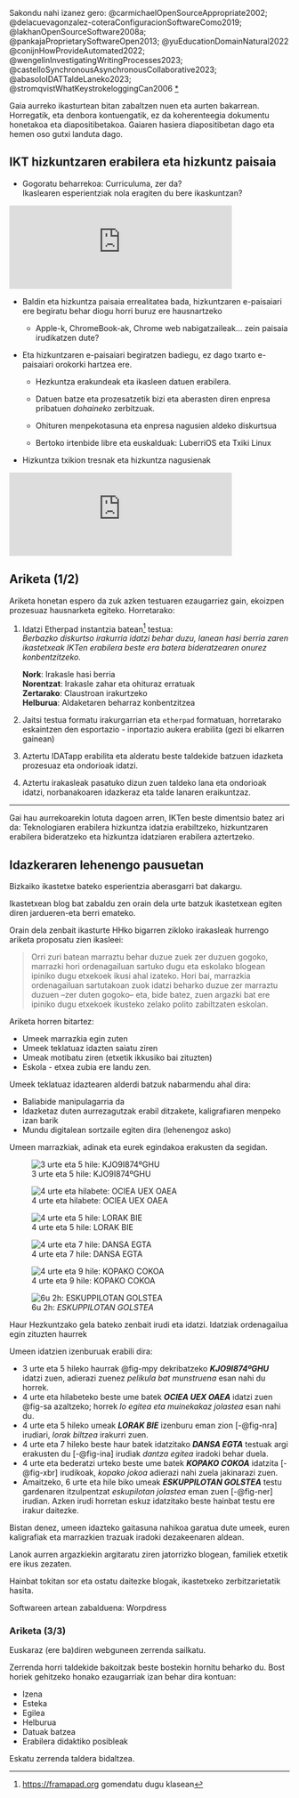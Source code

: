 Sakondu nahi izanez gero: @carmichaelOpenSourceAppropriate2002; @delacuevagonzalez-coteraConfiguracionSoftwareComo2019; @lakhanOpenSourceSoftware2008a; @pankajaProprietarySoftwareOpen2013; @yuEducationDomainNatural2022 @conijnHowProvideAutomated2022; @wengelinInvestigatingWritingProcesses2023; @castelloSynchronousAsynchronousCollaborative2023; @abasoloIDATTaldeLaneko2023; @stromqvistWhatKeystrokeloggingCan2006 [\*](../diapoak/02-25-IKT-ta.html)

Gaia aurreko ikasturtean bitan zabaltzen nuen eta aurten bakarrean. Horregatik, eta denbora kontuengatik, ez da koherenteegia dokumentu honetakoa eta diapositibetakoa. Gaiaren hasiera diapositibetan dago eta hemen oso gutxi landuta dago.

## IKT hizkuntzaren erabilera eta hizkuntz paisaia

-   Gogoratu beharrekoa: Curriculuma, zer da?\
    Ikaslearen esperientziak nola eragiten du bere ikaskuntzan?

<iframe src="https://mastodon.eus/@euwikipedia/109501055412174555/embed" class="mastodon-embed" style="max-width: 100%; border: 0" width="400" allowfullscreen="allowfullscreen">

</iframe>

-   Baldin eta hizkuntza paisaia errealitatea bada, hizkuntzaren e-paisaiari ere begiratu behar diogu horri buruz ere hausnartzeko

    -   Apple-k, ChromeBook-ak, Chrome web nabigatzaileak... zein paisaia irudikatzen dute?

-   Eta hizkuntzaren e-paisaiari begiratzen badiegu, ez dago txarto e-paisaiari orokorki hartzea ere.

    -   Hezkuntza erakundeak eta ikasleen datuen erabilera.

    -   Datuen batze eta prozesatzetik bizi eta aberasten diren enpresa pribatuen *dohaineko* zerbitzuak.

    -   Ohituren menpekotasuna eta enpresa nagusien aldeko diskurtsua

    -   Bertoko irtenbide libre eta euskalduak: LuberriOS eta Txiki Linux

-   Hizkuntza txikion tresnak eta hizkuntza nagusienak

<iframe src="https://mastodon.eus/@kilkerra/112831252777621624/embed" class="mastodon-embed" style="max-width: 100%; border: 0" width="400" allowfullscreen="allowfullscreen">

</iframe>

```{=html}
<script src="https://mastodon.eus/embed.js" async="async"></script>
```

::: callout-warning
## Ariketa (1/2)

Ariketa honetan espero da zuk azken testuaren ezaugarriez gain, ekoizpen prozesuaz hausnarketa egiteko. Horretarako:

1.  Idatzi Etherpad instantzia batean[^03-ikt-1] testua:\
    *Berbazko diskurtso irakurria idatzi behar duzu, lanean hasi berria zaren ikastetxeak IKTen erabilera beste era batera bideratzearen onurez konbentzitzeko.*

    **Nork**: Irakasle hasi berria\
    **Norentzat**: Irakasle zahar eta ohituraz erratuak\
    **Zertarako**: Claustroan irakurtzeko\
    **Helburua**: Aldaketaren beharraz konbentzitzea

2.  Jaitsi testua formatu irakurgarrian eta `etherpad` formatuan, horretarako eskaintzen den esportazio - inportazio aukera erabilita (gezi bi elkarren gainean)

3.  Aztertu IDATapp erabilita eta alderatu beste taldekide batzuen idazketa prozesuaz eta ondorioak idatzi.

4.  Aztertu irakasleak pasatuko dizun zuen taldeko lana eta ondorioak idatzi, norbanakoaren idazkeraz eta talde lanaren eraikuntzaz.
:::

[^03-ikt-1]: <https://framapad.org> gomendatu dugu klasean

```{=html}
<script src="https://mastodon.eus/embed.js" async="async"></script>
```

------------------------------------------------------------------------

Gai hau aurrekoarekin lotuta dagoen arren, IKTen beste dimentsio batez ari da: Teknologiaren erabilera hizkuntza idatzia erabiltzeko, hizkuntzaren erabilera bideratzeko eta hizkuntza idatziaren erabilera aztertzeko.

## Idazkeraren lehenengo pausuetan

Bizkaiko ikastetxe bateko esperientzia aberasgarri bat dakargu.

Ikastetxean blog bat zabaldu zen orain dela urte batzuk ikastetxean egiten diren jardueren-eta berri emateko.

Orain dela zenbait ikasturte HHko bigarren zikloko irakasleak hurrengo ariketa proposatu zien ikasleei:

> Orri zuri batean marraztu behar duzue zuek zer duzuen gogoko, marrazki hori ordenagailuan sartuko dugu eta eskolako blogean ipiniko dugu etxekoek ikusi ahal izateko. Hori bai, marrazkia ordenagailuan sartutakoan zuok idatzi beharko duzue zer marraztu duzuen --zer duten gogoko-- eta, bide batez, zuen argazki bat ere ipiniko dugu etxekoek ikusteko zelako polito zabiltzaten eskolan.

Ariketa horren bitartez:

-   Umeek marrazkia egin zuten
-   Umeek teklatuaz idazten saiatu ziren
-   Umeak motibatu ziren (etxetik ikkusiko bai zituzten)
-   Eskola - etxea zubia ere landu zen.

Umeek teklatuaz idaztearen alderdi batzuk nabarmendu ahal dira:

-   Baliabide manipulagarria da
-   Idazketaz duten aurrezagutzak erabil ditzakete, kaligrafiaren menpeko izan barik
-   Mundu digitalean sortzaile egiten dira (lehenengoz asko)

Umeen marrazkiak, adinak eta eurek egindakoa erakusten da segidan.

::: {#fig-marrazkiak layout-ncol="2"}
![3 urte eta 5 hile: KJO9I874ºGHU](https://3.bp.blogspot.com/-WaASfY4W9xQ/VyNe3wCa69I/AAAAAAAADHg/qugElR2vz9I0ocM0W7qndYENcG8RKSo8wCLcB/s400/00000001.jpg "pelikula bat munstruana"){#fig-mpy}

![4 urte eta hilabete: OCIEA UEX OAEA](https://2.bp.blogspot.com/-N5cl93A8OHs/VyNdyKTU39I/AAAAAAAADHQ/GONzy_0K2rMXmRLQ3YlHDYdmCegQJkgvgCLcB/s400/00000001.jpg "lo egitea eta muinekakaz jolastea"){#fig-sa}

![4 urte eta 5 hile: LORAK BIE](https://1.bp.blogspot.com/-rZ1z8axBA5Y/Vx4aCMOQxMI/AAAAAAAADEQ/CEY-vPGqSoo9Bn6axXLC0MYjbwAjQUEzACKgB/s1600/00000001.jpg "lorak batzie"){#fig-nra}

![4 urte eta 7 hile: DANSA EGTA](https://2.bp.blogspot.com/-RdW9-J-z2Nc/Vw5MIvlnMAI/AAAAAAAAC6Y/2Pk1a5irrgY0tkNLsTAKDrDQBsi_ma9awCLcB/s400/Aina.jpg "dantza egitea"){#fig-ina fig-alt="dantza egitea"}

![4 urte eta 9 hile: KOPAKO COKOA](https://3.bp.blogspot.com/-xwrzNIpACVQ/VxonJpwxWOI/AAAAAAAADCU/R77z7uaHf6QrFFdFtX_A4yBdTwy4ZGxrACLcB/s1600/00000001.jpg "kopako jokoa"){#fig-xbr}

![6u 2h: *ESKUPPILOTAN GOLSTEA*](https://3.bp.blogspot.com/-8f0IDZWlwAQ/VxDR13b4toI/AAAAAAAAC7M/NTvaQtPlnqofNZX57LPx8snK29JC7qYpwCLcB/s400/Aner.jpg "eskupilotan jolastea"){#fig-ner}

Haur Hezkuntzako gela bateko zenbait irudi eta idatzi. Idatziak ordenagailua egin zituzten haurrek
:::

Umeen idatzien izenburuak erabili dira:

-   3 urte eta 5 hileko haurrak @fig-mpy dekribatzeko ***KJO9I874ºGHU*** idatzi zuen, adierazi zuenez *pelikula bat munstruena* esan nahi du horrek.
-   4 urte eta hilabeteko beste ume batek ***OCIEA UEX OAEA*** idatzi zuen @fig-sa azaltzeko; horrek *lo egitea eta muinekakaz jolastea* esan nahi du.
-   4 urte eta 5 hileko umeak ***LORAK BIE*** izenburu eman zion [-@fig-nra] irudiari, *lorak biltzea* irakurri zuen.
-   4 urte eta 7 hileko beste haur batek idatzitako ***DANSA EGTA*** testuak argi erakusten du [-@fig-ina] irudiak *dantza egitea* iradoki behar duela.
-   4 urte eta bederatzi urteko beste ume batek ***KOPAKO COKOA*** idatzita [-@fig-xbr] irudikoak, *kopako jokoa* adierazi nahi zuela jakinarazi zuen.
-   Amaitzeko, 6 urte eta hile biko umeak ***ESKUPPILOTAN GOLSTEA*** testu gardenaren itzulpentzat *eskupilotan jolastea* eman zuen [-@fig-ner] irudian. Azken irudi horretan eskuz idatzitako beste hainbat testu ere irakur daitezke.

Bistan denez, umeen idazteko gaitasuna nahikoa garatua dute umeek, euren kaligrafiak eta marrazkien trazuak iradoki dezakeenaren aldean.

Lanok aurren argazkiekin argitaratu ziren jatorrizko blogean, familiek etxetik ere ikus zezaten.

Hainbat tokitan sor eta ostatu daitezke blogak, ikastetxeko zerbitzarietatik hasita.

Softwareen artean zabalduena: Worpdress
<!--#

## Bestelako zenbait erreminta ikasleek erabiltzeko

Tresna talde bi soilik aipatuko ditugu, biak oso erabiliak izan diren arren, gutxiago erabiltzeko joera ikusi da aspaldion. Ez da baztertzekoa, baina, enpresa handiek gure erabilera ohituretan sortzen duten lilurak baztertu izana.

### Wiki formatuko datu base estekadunak

Testu edukietan oinarritu ohi dira eta ikasleek, zein irakasleek, erruz erabiltzen dugu Wikipedia edo Txikipedia erabiltzen ditugunean. Baina, irakurle legez egiten den erabilera horri ez zaio lagun egin wikifikatutako edukien sorkuntzarekin. Nahiz eta aspaldi ez dela, asko erabili den, gure inguruko eskoletan gutxiago erabiltzeko joera antzematen da. Nazioartean hainbat lanetan azaltzen dira holako tresnen erabileraren onura [@lau2016; @fu], aukera izatera irakasleak ebaluatu beharrekoa dela pentsarazi behar duena.

Hala eta guztiz ere, esteken bitartez aberastutako testuen sorkuntzan ere trebatzen dira gure ikasgeletako ume asko, ikastetxe barrutik era horretako erabilera bultzatuta zein [bideojokoen-eta industriak bultzatu](https://mountandblade.fandom.com/wiki/Morningstar)ta.

Software asko dagoen arren, nagusiena Wikipedia eraikitzeko erabiltzen den [MediaWiki](https://www.mediawiki.org/wiki/MediaWiki) dela esateko arazorik ez dago. Beste bide posible bat izan daiteke HTML teknologia eskulan-legez hartuta, esteka eta web orrien bitartez testu interaktiboak sortzea.

### Ideiak maparatzeko softwarea

Hizkuntzaren erabilerarako zuzenean pentsatuak izan ez arren, ezagutzaren errepresentazio grafikorako ereduak eraikitzeko erabiltzen diren ideia-mapak, kontzeptu mapak eta abarrek hiztunari lagun diezaiokete hizkuntza jardueretan, sortzen diren kontzeptuen irudikapen horiek baliabide kognitibo asko askatzen baitizkiote.

![Harrien sailkapen bat, IHMC-ko webgunean](https://cmapspublic2.ihmc.us/rid=1KBCVYYD2-1CHYFT4-1W1/1KBCTWZP0ICCT2PRI7TIimage?rid=1KBCVYYD2-1CHYFT4-1W1&partName=htmljpeg){fig-align="center"}

Kontzeptuak hizkuntza artikulatuaren lerro-izaeratik askatzen ditu Novaken kontzeptu mapen planteametuak @novak1984, bere eskutik garatu zen Softwarea @cañas2008, [IHMC CMapTools](https://cmap.ihmc.us). Tresna horren erabilera urririk uzten da, baina ez da Software Librea.

Tresnok [Berritzeguneetan sailkatu dira](https://irakurgune.euskadi.eus/documents/28359408/0/Irakurritakoa+ebaluatzeko+IKT+aplikazioak.pdf/fa8db296-b513-2b56-625e-cfdfa7a4b99c) irakurri ondorengo baliabide egokitzat.

Ideia mapen kontzeptua sinpleagoa da kontzeptu maparena baino, eta, agian, horregatik zabalduagoa da horren erabilera. Besteak beste, elementu gutxiagok hartzen du parte eta ikuskera hierarkikoa gailentzen zaio kontzeptu mapen sare ikuskerari. Seguruenik Software Libre eta irekiko [FreeMind](https://sourceforge.net/projects/freemind/)[^03-ikt-2] izango da pisurik handiena duena; eurek ezarritako formatua delako gaur egunean ere aplikazio berdintsuen arteko esportazio eta inportazioa bideratzeko.

[^03-ikt-2]: <https://sourceforge.net/projects/freemind/>

Gaur badira alderdi estetikoa landuagoa duten hainbat baliabide eta besteren bat online erabil daitekeena: Mindomo eta MindMap, besteak beste.

## Idazketa prozesua aztertzeko tekleatzearen erregistroa

Oinarritzat har ezazu kontuan idazketako eredu kognitiboaren nondik norakoa @flowerCognitiveProcessTheory1981

![Idazketaren modeloa (Flower & Hayes, 1981)](images/08-Flower-Hayes1980modeloa.png)

Idazkuntza prozesua aztertzeko hainbat tresna digital garatu dira. Euretariko gehienak ordenagailuan era lokalean instalatutako programaren baten bitartez. Datu lapurrek erabiltzen duten erako programak dira, baina beste helburu baterako sortuak. Hitz gakoak zein diren jakiteko baino, tekleatze prozesu osoa berreraikitzeko.

Lehen Hezkuntzako gelan teknika hori gutxi erabili den arren @gnachChildrenWritingProcesses2007, bide luzea du eginda teknikak lehenengo zein bigarren hizkuntzan [@allenENTERingTimeSeries2016; @lacelleFormationEcritureNumerique2016; @leijtenKeystrokeLoggingWriting2013; @kerzUnderstandingDynamicsSecond2020; @vanwaesKeystrokeLoggingWriting2009].

Orain arte aipatutako tresnek gelan erabiltzeko arazo praktikoak dituzte oinarrian, erabili behar den baliabideak ordenagailuan egiten den guztiaren erregistroa gordetzen baitu. Horri erantzun nahirik online datuak batzen duen softwarea ere garatu berri da @chukharev-hudilainenEmpoweringAutomatedWriting2019 eta momentu berean Europako bazter desberdinetan hasi da erabiltzen beste software bat, horretarako propio garatu ez arren, tekleatze prozesuaren erregistroa zerbitzarian gordetzen duena [@kerzUnderstandingDynamicsSecond2020; @abasoloCaracteristicasCuantitativasProceso2020].

Talde idazketa egiteko garatutako aplikazio libre batek; baina, aukera ematen du idazketa prozesuaren berreraikuntza egiteko. Aplikazio horrek, Etherpad izenekoak, aukera ematen du, gainera idazkuntza prozesuaren berri ematen duen fitxategia jaitsi eta aztertzeko. Horren azterketan oinarritua R lengoaian IDAT- Idazkuntza Aztertzeko Tresna paketearen garapena hasi da [@abasoloOnlinekoIdazkuntzaProzesua2020; @abasoloIDAT2023].

IDAT erabilita idazketa prozesuaren hainbat ezaugarri eskuratu daitezke:

-   Idazketa prozesuaren denbora luzera

-   Idazketa prozesuan idatzitako guztiaren kopurua

-   Ezabatutakoaren guztiaren kopurua

-   Idazkuntza abiadura

-   Hausnarketan igarotako denbora

-   Ekitaldi kopurua (hausnarketa umeen artean jarraian idatzitako tarteak), luzera eta iraupena

-   Egileak identifika litezke

-   ...

Neurgarrien arteko batzuen berri ematen du IDATapp web aplikazioak (`labur.eus/HDIBidatapp` URLan eskuragai 25 orduz hilean).

IDATapp-k egun honakoen berri ematen du:

-   Prozesuan erabilitako karaktere kopuru osoa

-   Zenbat itsatsi den (talde handietan ez dabil ondo)

-   Zenbat karaktere ezabatu den

-   Zenbat denbora igaro da idazketan eta zenbat hausnarrean; horretarako denbora muga aukeratzen ere uzten du.

-   Idazketa abiaduraren berri ere ematen du zenbat karaktere idazten den minutuko kalkulatuta.

-   Azken testua osorik ematen du

-   Idazketa prozesuaren irudi bat ere ematen du, zeinetan irudikatzen den :

    -   Aldaketa bakoitza gehiketa ala kenketa ekintza izan den,

    -   Zenbat karaktere hartzen duen aldaketak, sarrera ordenagailua ere identifikatzen du,

    -   Agileak identifikatzeko balio izan lezakeena

    -   Aldaketa zein lerrotan eman den

-   Ordenagailu bakoitzetik zenbat aldaketa egin zaizkion dokumentuari, egileen ekarpen tamaina irudikatzeko balio du horrek.

::: callout-warning
### Ariketa 2/2

Taldekideon artean aztertu binaka edo hirunaka zuon idatziak IDATapp erabilita

labur.eus/idat-app

Taldekideon artean eztabaidatu zuok baliabideon erabilgarritasuna gelan.

Zerk lagunduko lioke gelako irakasleari ikasleen idazketa prozesuan aurrera egiten
:::

## Talde idazketari ere begiratzea

Aurrez aipatutako sistemak, bistan denez, aukera ematen du talde idatzietako datuak ere batu eta aztertzeko. Interesgarria da, horri talde idazketaren argitan aztertzea, beraz.

Kolaborazioa elkarrekin egitea bada, idazketa kolaboratiboa azaltzeko elkarrekin sortutako idatzia da. Hori egiteko hiru estrategia nagusi azaldu zituen Sharplesek [@sharplesAddingLittleStructure1993].

![Era kolaboratiboan idazteko estrategiak (Sharples, 1993)](images/08-Sharples_et_al_93.png)

Paraleloki idaztea

:   Idazleen artean, gaitasunen-edo arabera banatzen da idaztekoa. Batzuetan talde buru batek batu ditzake eta moldatu osotasun koherentea lortzeko

Sekuentzialki idaztea

:   Idazketa lerroa/biribila dela esan liteke. Bat hasten da idazten eta amaitu bako testua bigarren bati pasatzen dio, horrek osatzen eta egokitzen segi dezan, hurrengo hirugarren bati pasatzeko. Prozesu hau ziklikoki edo linealki gara daiteke

Elkarrekiko koordinazioan

:   Honelako jardunetan idazle guztiek idazten dute testu bakar batean elkarren lanak eta ekarpenak kontuan izanda, hartara bakoitzak bera ari den inguruan egokitzapenak egin ditzake

![Talde lana batzuetan UPV/EHUn](assets/9/Talde_lana.jpg){width="322"}

Egiletzarako estrategiak Posnerrek eta Baekerrek -[@posnerHowPeopleWrite1992] honela sailkatu zuten:

Idazle bakarreko estrategia

:   Taldeko bakarrak idazten du eta besteek lagundu

Idazle banatuen estrategia

:   Unitateetan banatzen da egin beharrekoa eta egile bakoitzak dagokion zatia idatzi

Eskribaren estrategia

:   Taldeak elkarrekin egiten du eta bakarrak idatzi

Taldekako idazketarako estrategia

:   Taldekide guztiek berbarik berba erabaki idatzia

### IDAT taldeko idatziekin

Aurrez aipatutako R-rako pakete hori erabil daiteke taldeko idatziak aztertzeko ere @abasoloIDATTaldeLaneko2023; horixe erabilita irakasleak aukera izan dezake taldekideen jarduna aztertzeko azken testuaren azterketaz gain.

::: {#fig-taldelanakidaten layout-ncol="3"}
![Idazle banatuen estrategia](assets/9/Talde_testuaren_eraikuntza(01-betiko-bostak).png)

![Idazketaren erdian esrategia aldaketa](assets/9/Talde_testuaren_eraikuntza(Eskarmentua-BetiGu).png)

![Elkarrekiko koordinazioan idatzia, antza.](assets/9/Talde_testuaren_eraikuntza(Txepetx2).png)

Hiru taldetako hiru lan estrategia motaz, IDAT V0.1 erabilita aztertuta
:::

------------------------------------------------------------------------

-->

::: callout-warning
### Ariketa (3/3)

Euskaraz (ere ba)diren webguneen zerrenda sailkatu.

Zerrenda horri taldekide bakoitzak beste bostekin hornitu beharko du. Bost horiek gehitzeko honako ezaugarriak izan behar dira kontuan:

-   Izena
-   Esteka
-   Egilea
-   Helburua
-   Datuak batzea
-   Erabilera didaktiko posibleak

Eskatu zerrenda taldera bidaltzea.
:::
